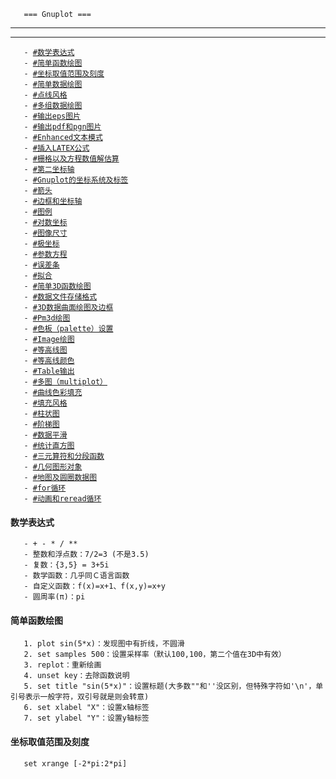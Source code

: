 	=== Gnuplot ===
----
----

	- [[#数学表达式]]
	- [[#简单函数绘图]]
	- [[#坐标取值范围及刻度]]
	- [[#简单数据绘图]]
	- [[#点线风格]]
	- [[#多组数据绘图]]
	- [[#输出eps图片]]
	- [[#输出pdf和pgn图片]]
	- [[#Enhanced文本模式]]
	- [[#插入LATEX公式]]
	- [[#栅格以及方程数值解估算]]
	- [[#第二坐标轴]]
	- [[#Gnuplot的坐标系统及标签]]
	- [[#箭头]]
	- [[#边框和坐标轴]]
	- [[#图例]]
	- [[#对数坐标]]
	- [[#图像尺寸]]
	- [[#极坐标]]
	- [[#参数方程]]
	- [[#误差条]]
	- [[#拟合]]
	- [[#简单3D函数绘图]]
	- [[#数据文件存储格式]]
	- [[#3D数据曲面绘图及边框]]
	- [[#Pm3d绘图]]
	- [[#色板（palette）设置]]
	- [[#Image绘图]]
	- [[#等高线图]]
	- [[#等高线颜色]]
	- [[#Table输出]]
	- [[#多图（multiplot）]]
	- [[#曲线色彩填充]]
	- [[#填充风格]]
	- [[#柱状图]]
	- [[#阶梯图]]
	- [[#数据平滑]]
	- [[#统计直方图]]
	- [[#三元算符和分段函数]]
	- [[#几何图形对象]]
	- [[#地图及圆圈数据图]]
	- [[#for循环]]
	- [[#动画和reread循环]]

==== 数学表达式 ====
	- + - * / **
	- 整数和浮点数：7/2=3 (不是3.5)
	- 复数：{3,5} = 3+5i
	- 数学函数：几乎同Ｃ语言函数
	- 自定义函数：f(x)=x+1、f(x,y)=x+y
	- 圆周率(π)：pi

==== 简单函数绘图 ====
	1. plot sin(5*x)：发现图中有折线，不圆滑
	2. set samples 500：设置采样率（默认100,100，第二个值在3D中有效）
	3. replot：重新绘画
	4. unset key：去除函数说明
	5. set title "sin(5*x)"：设置标题(大多数""和''没区别，但特殊字符如'\n'，单引号表示一般字符，双引号就是则会转意)
	6. set xlabel "X"：设置x轴标签
	7. set ylabel "Y"：设置y轴标签

==== 坐标取值范围及刻度 ====
	set xrange [-2*pi:2*pi]
